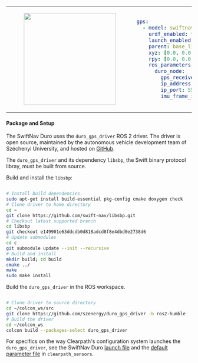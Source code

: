 <table>
<tr>
<td>
<center>
<figure>
    <img src={require("./img/swiftnav_duro.png").default} width="250" />
</figure>
</center>
</td>
<td>

```yaml
gps:
  - model: swiftnav_duro
    urdf_enabled: true
    launch_enabled: true
    parent: base_link
    xyz: [0.0, 0.0, 0.0]
    rpy: [0.0, 0.0, 0.0]
    ros_parameters:
      duro_node:
        gps_receiver_frame_id: gps_0_link
        ip_address: 192.168.131.30
        ip_port: 55555
        imu_frame_id: gps_0_link
```
</td>
</tr>
</table>

#### Package and Setup
The SwiftNav Duro uses the `duro_gps_driver` ROS 2 driver. The driver is open source, maintained by the autonomous vehicle development team of Széchenyi University, and hosted on [GitHub](https://github.com/szenergy/duro_gps_driver).

The `duro_gps_driver` and its dependency `libsbp`, the Swift binary protocol libray, must be built from source.

Build and install the `libsbp`:
```bash

# Install build dependencies.
sudo apt-get install build-essential pkg-config cmake doxygen check
# Clone driver to home directory
cd ~
git clone https://github.com/swift-nav/libsbp.git
# Checkout latest supported branch
cd libsbp
git checkout e149901e63ddcdb0d818adcd8f8e4dbd0e2738d6
# Update submodules
cd c
git submodule update --init --recursive
# Build and install
mkdir build; cd build
cmake ../
make
sudo make install

```

Build the `duro_gps_driver` in the ROS workspace.
```bash

# Clone driver to source directory
cd ~/colcon_ws/src
git clone https://github.com/szenergy/duro_gps_driver -b ros2-humble
# Build the driver
cd ~/colcon_ws
colcon build --packages-select duro_gps_driver

```

For specifics on the way Clearpath's configuration system launches the `duro_gps_driver`, see the SwiftNav Duro [launch file](https://github.com/clearpathrobotics/clearpath_robot/blob/main/clearpath_sensors/launch/swiftnav_duro.launch.py) and the [default parameter file](https://github.com/clearpathrobotics/clearpath_robot/blob/main/clearpath_sensors/config/swiftnav_duro.yaml) in `clearpath_sensors`.
